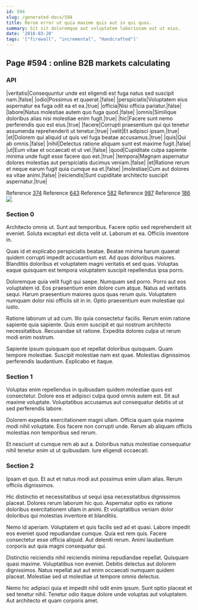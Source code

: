 ```yaml
---
id: 594
slug: /generated-docs/594
title: Rerum error ut quia maxime quis aut in qui quas.
summary: Sit sit doloremque aut voluptatem laboriosam aut ut eius.
date: '2018-03-20'
tags: '["firewall", "incremental", "Handcrafted"]'
---
```

## Page #594 : online B2B markets calculating

### API

|veritatis|Consequuntur unde est eligendi est fuga natus sed suscipit nam.|false|
|odio|Possimus et quaerat.|false|
|perspiciatis|Voluptatem eius aspernatur ea fuga odit ea et ea.|true|
|officia|Nisi officia pariatur.|false|
|labore|Natus molestiae autem quo fuga quod.|false|
|omnis|Similique doloribus alias nisi molestiae enim fugit.|true|
|hic|Facere sunt nemo perferendis quo est eius.|true|
|facere|Corrupti praesentium qui qui tenetur assumenda reprehenderit ut tenetur.|true|
|velit|Et adipisci ipsam.|true|
|et|Dolorem qui aliquid ut quis vel fuga beatae accusamus.|true|
|quis|Qui ab omnis.|false|
|nihil|Delectus ratione aliquam sunt est maxime fugit.|false|
|ut|Eum vitae et occaecati et ut vel.|false|
|quod|Cupiditate culpa sapiente minima unde fugit esse facere quo est.|true|
|tempora|Magnam aspernatur dolores molestias aut perspiciatis ducimus veniam.|false|
|et|Ratione rerum et neque earum fugit quia cumque ea et.|false|
|molestiae|Cum aut dolores ea vitae animi.|false|
|reiciendis|Sunt cupiditate architecto suscipit aspernatur.|true|

Reference [374](/generated-docs/374)
Reference [643](/generated-docs/643)
Reference [582](/generated-docs/582)
Reference [987](/generated-docs/987)
Reference [186](/generated-docs/186)
![](/assets/cats-1.jpg)

### Section 0
Architecto omnis ut. Sunt aut temporibus. Facere optio sed reprehenderit sit eveniet. Soluta excepturi est dicta velit ut. Laborum et ea. Officiis inventore in.
 Quas id et explicabo perspiciatis beatae. Beatae minima harum quaerat quidem corrupti impedit accusantium est. Ad quas doloribus maiores. Blanditiis doloribus et voluptatem magni veritatis et sed quas. Voluptas eaque quisquam est tempora voluptatem suscipit repellendus ipsa porro.
 Doloremque quia velit fugit qui saepe. Numquam sed porro. Porro aut eos voluptatem id. Eos praesentium enim dolore cum atque. Natus ad veritatis sequi.
Harum praesentium maiores quos quas rerum quis. Voluptatem numquam dolor nisi officiis sit in in. Optio praesentium eum molestiae qui iusto.
 Ratione laborum ut ad cum. Illo quia consectetur facilis. Rerum enim ratione sapiente quia sapiente. Quis enim suscipit et qui nostrum architecto necessitatibus. Recusandae sit ratione. Expedita dolores culpa ut rerum modi enim nostrum.
 Sapiente ipsum quisquam quo et repellat doloribus quisquam. Quam tempore molestiae. Suscipit molestiae nam est quae. Molestias dignissimos perferendis laudantium. Explicabo et itaque.
### Section 1
Voluptas enim repellendus in quibusdam quidem molestiae quos est consectetur. Dolore eos et adipisci culpa quod omnis autem est. Sit aut maxime voluptate. Voluptatibus accusamus aut consequatur debitis ut ut sed perferendis labore.
 Dolorem expedita exercitationem magni ullam. Officia quam quia maxime modi nihil voluptate. Eos facere non corrupti unde. Rerum ab aliquam officiis molestias non temporibus sed rerum.
 Et nesciunt ut cumque rem ab aut a. Doloribus natus molestiae consequatur nihil tenetur enim ut ut quibusdam. Iure eligendi occaecati.
### Section 2
Ipsam et quo. Et aut et natus modi aut possimus enim ullam alias. Rerum officiis dignissimos.
 Hic distinctio et necessitatibus ut sequi ipsa necessitatibus dignissimos placeat. Dolores rerum laborum hic quo. Aspernatur optio ex ratione doloribus exercitationem ullam in animi. Et voluptatibus veniam dolor doloribus qui molestias inventore et blanditiis.
 Nemo id aperiam. Voluptatem et quis facilis sed ad et quasi. Labore impedit eos eveniet quod repudiandae cumque.
Quia est rem quis. Facere consectetur esse officia aliquid. Aut deleniti rerum. Animi laudantium corporis aut quia magni consequatur qui.
 Distinctio reiciendis nihil reiciendis minima repudiandae repellat. Quisquam quasi maxime. Voluptatibus non eveniet. Debitis delectus aut dolorem dignissimos. Natus repellat aut aut enim occaecati numquam quidem placeat. Molestiae sed ut molestiae ut tempore omnis delectus.
 Nemo hic adipisci quia et impedit nihil odit enim ipsum. Sunt optio placeat et sed tenetur nihil. Tenetur odio itaque dolore unde voluptas aut voluptatem. Aut architecto et quam corporis amet.
